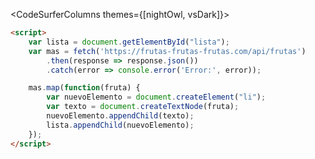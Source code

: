 
<CodeSurferColumns themes={[nightOwl, vsDark]}>

<Step>

<ListTwo />

```html
<script>
	var lista = document.getElementById("lista");
	var mas = fetch('https://frutas-frutas-frutas.com/api/frutas')
		.then(response => response.json())
		.catch(error => console.error('Error:', error));

	mas.map(function(fruta) {
		var nuevoElemento = document.createElement("li");
		var texto = document.createTextNode(fruta);
		nuevoElemento.appendChild(texto);
		lista.appendChild(nuevoElemento);
	});
</script>
```

</Step>

</CodeSurferColumns>